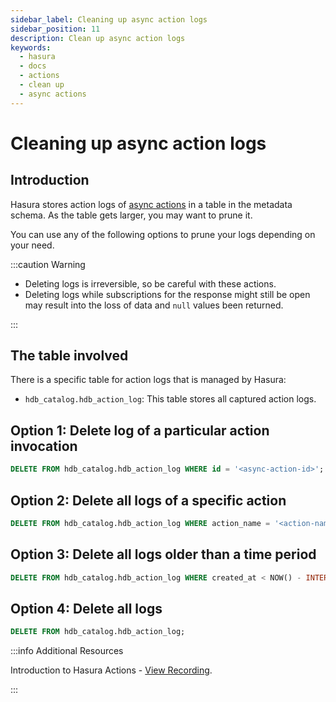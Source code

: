 ```yaml
---
sidebar_label: Cleaning up async action logs
sidebar_position: 11
description: Clean up async action logs
keywords:
  - hasura
  - docs
  - actions
  - clean up
  - async actions
---
```


# Cleaning up async action logs

## Introduction

Hasura stores action logs of [async actions](/graphql/core/actions/async-actions.mdx) in a table
in the metadata schema. As the table gets larger, you may want to prune
it.

You can use any of the following options to prune your logs depending on
your need.

:::caution Warning

- Deleting logs is irreversible, so be careful with these actions.
- Deleting logs while subscriptions for the response might still be
  open may result into the loss of data and `null` values been
  returned.

:::

## The table involved

There is a specific table for action logs that is managed by Hasura:

- `hdb_catalog.hdb_action_log`: This table stores all captured action logs.

## Option 1: Delete log of a particular action invocation

```SQL
DELETE FROM hdb_catalog.hdb_action_log WHERE id = '<async-action-id>';
```

## Option 2: Delete all logs of a specific action

```SQL
DELETE FROM hdb_catalog.hdb_action_log WHERE action_name = '<action-name>';
```

## Option 3: Delete all logs older than a time period

```SQL
DELETE FROM hdb_catalog.hdb_action_log WHERE created_at < NOW() - INTERVAL '3 months';
```

## Option 4: Delete all logs

```SQL
DELETE FROM hdb_catalog.hdb_action_log;
```

:::info Additional Resources

Introduction to Hasura Actions - [View Recording](https://hasura.io/events/webinar/hasura-actions/?pg=docs&plcmt=body&cta=view-recording&tech=).

:::
